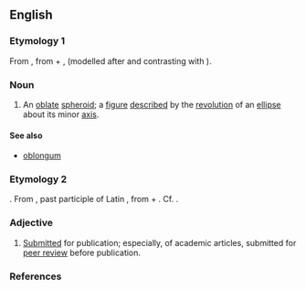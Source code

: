 ==English==
===Etymology 1===
From {{LL.}} {{term|oblatus|oblātus|lang=la|tr=oblatus}}, from {{L.}} {{term|ob||lang=la|in front of, before}} + {{term|lātus|latus|lang=la|broad, wide}}, (modelled after and contrasting with {{term|prolatus||lang=la|extended, lengthened}}).

===Noun===
{{en-noun|oblat|a}}
#{{geometry}} An [[oblate]] [[spheroid]]; a [[figure]] [[described]] by the [[revolution]] of an [[ellipse]] about its minor [[axis]].

====See also====
*[[oblongum]]

===Etymology 2===
{{NL.}}. From {{L.}} {{term|oblātum||tr=oblatum|lang=la}}, past participle of Latin {{term|offerre||lang=la|bring to, [[offer]]}}, from {{term|ob||lang=la|in front of}} + {{term|fero||lang=la|bring}}. Cf. {{term|oblate}}.

===Adjective===
{{en-adj|-}}
# [[submitted|Submitted]] for publication; especially, of academic articles, submitted for [[peer review]] before publication.

===References===
{{R:Webster 1913}}